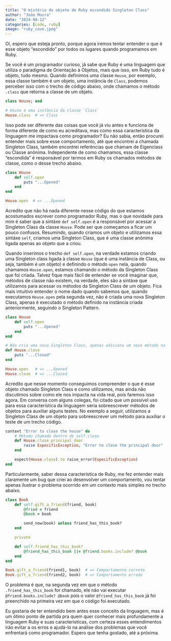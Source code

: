 ```yaml
---
title: "O mistério do objeto de Ruby escondido Singleton Class"
author: "João Moura"
date: "2024-08-12"
categories: [code, ruby]
image: "ruby_cave.jpeg"
---
```


Oi, espero que esteja pronto, porque agora iremos tentar entender o que é esse objeto "escondido" por todos os lugares quando programamos em Ruby.

Se você é um programador curioso, já sabe que Ruby é uma linguagem que utiliza o paradigma de Orientação à Objetos, mais que isso, em Ruby tudo é objeto, tudo mesmo. Quando definimos uma classe `House`, por exemplo, essa classe também é um objeto, uma instância de `Class`, podemos perceber isso com o trecho de código abaixo, onde chamamos o método `.class` que retorna a classe de um objeto.

```ruby
class House; end

# House é uma instância da classe `Class`
House.class  # => Class
```

Isso pode ser diferente das coisas que você já viu antes e funciona de forma diferente de como eu acreditava, mas como essa característica da linguagem me impactava como programador? Eu não sabia, então procurei entender mais sobre esse comportamento, até que encontrei a chamada Singleton Class, também encontrei referências que chamam de Eigenclass ou Classe anônima. Independente de como chamamos, essa classe "escondida" é responsável por termos em Ruby os chamados métodos de classe, como o desse trecho abaixo.

```ruby
class House
    def self.open
        puts "...Opened"
    end
end

House.open  # => ...Opened
```

Acredito que não há nada diferente nesse código do que estamos acostumados escrever como programador Ruby, mas o que novidade para mim é saber que a sintáxe `def self.open` é a responsável por acessar a Singleton Class da classe `House`. Pode ser que começamos a ficar um pouco confusos. Resumindo, quando criamos um objeto e utilizamos essa sintáxe `self`, criamos uma Singleton Class, que é uma classe anônima ligada apenas ao objeto que a criou.

Quando inserimos o trecho `def self.open`, na verdade estamos criando uma Singleton class ligada à classe `House` (que é uma instância de Class, ou seja, também é um objeto) e definindo o método `open` nela, quando chamamos `House.open`, estamos chamando o método da Singleton Class que foi criada.
Talvez fique mais fácil de entender se você imaginar que, métodos de classe não existem, na verdade, eles são a sintáxe que utilizamos para acessar os métodos da Singleton Class de um objeto.
Fica mais intuitivo entender o nome dado quando sabemos que, quando executamos `House.open` pela segunda vez, não é criada uma nova Singleton Class, apenas é executado o método definido na instância criada anteriormente, seguindo o Singleton Pattern.

```ruby
class House
    def self.open
        puts "...Opened"
    end
end

# Não cria uma nova Singleton Class, apenas adiciona um novo método na instância existente
def House.close
    puts "...Closed"
end

House.open   # => ...Opened
House.close  # => ...Closed
```

Acredito que nesse momento conseguimos compreender o que é esse objeto chamado Singleton Class e como utilizamos, mas ainda não discutimos sobre como ele nos impacta na vida real, pois faremos isso agora.
Em conversa com alguns colegas, foi citado que um possível uso para essa característica da linguagem seria sobreescrever métodos de objetos para auxiliar alguns testes. No exemplo a seguir, utilizamos a Singleton Class de um objeto para sobreescrever um método para auxiliar o teste de um trecho código.

```ruby
context "Error to close the house" do
    # Método chamado dentro de self.close
    def House.close_principal_door
        raise EspecificException, "Error to close the principal door"
    end

    expect(House.close).to raise_error(EspecificException)
end
```

Particularmente, saber dessa característica de Ruby, me fez entender mais claramente um bug que criei ao desenvolver um comportamento, vou tentar apenas ilustrar o problema ocorrido em um contexto mais simples no trecho abaixo.

```ruby
class Book
    def self.gift_a_friend(friend, book)
        @fried = friend
        @book = book

        send_now(book) unless friend_has_this_book?
    end

    private

    def self.friend_has_this_book?
        @friend_has_this_book ||= @friend.books.include? @book
    end
end

Book.gift_a_friend(friend1, book)  # => Comportamento correto
Book.gift_a_friend(friend2, book)  # => Comportamento errado
```

O problema é que, na segunda vez em que o método `.friend_has_this_book` for chamado, ele não vai executar `@friend.books.include? @book` pois o valor `@friend_has_this_book` já foi preenchido na primeira vez em que o código foi executado.

Eu gostaria de ter entendido bem antes esse conceito da linguagem, mas é um ótimo ponto de partida pra quem quer conhecer mais profundamente a linguagem Ruby e suas características, com certeza esses entendimentos irão evitar a os erros e ajudá-lo na análise dos problemas que você enfrentará como programador.
Espero que tenha gostado, até a próxima.
